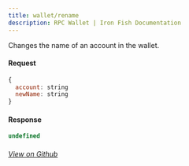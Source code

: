 ```yaml
---
title: wallet/rename
description: RPC Wallet | Iron Fish Documentation
---
```


Changes the name of an account in the wallet.

#### Request

```js
{
  account: string
  newName: string
}
```

#### Response

```js
undefined
```

###### [View on Github](https://github.com/iron-fish/ironfish/blob/master/ironfish/src/rpc/routes/wallet/rename.ts)
